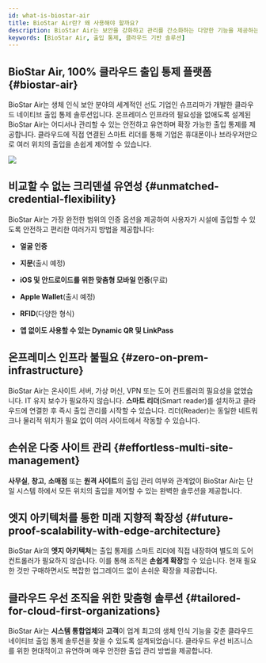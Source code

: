 ```yaml
---
id: what-is-biostar-air
title: BioStar Air란? 왜 사용해야 할까요?
description: BioStar Air는 보안을 강화하고 관리를 간소화하는 다양한 기능을 제공하는 클라우드 기반 출입 통제 솔루션입니다.
keywords: [BioStar Air, 출입 통제, 클라우드 기반 솔루션]
---
```


## BioStar Air, 100% 클라우드 출입 통제 플랫폼 {#biostar-air}

BioStar Air는 생체 인식 보안 분야의 세계적인 선도 기업인 슈프리마가 개발한 클라우드 네이티브 출입 통제 솔루션입니다. 온프레미스 인프라의 필요성을 없애도록 설계된 BioStar Air는 어디서나 관리할 수 있는 안전하고 유연하며 확장 가능한 출입 통제를 제공합니다. 클라우드에 직접 연결된 스마트 리더를 통해 기업은 휴대폰이나 브라우저만으로 여러 위치의 출입을 손쉽게 제어할 수 있습니다.

<Image src='/img/air/air-main-cover-image.png' alone />


## 비교할 수 없는 크리덴셜 유연성 {#unmatched-credential-flexibility}

BioStar Air는 가장 완전한 범위의 인증 옵션을 제공하여 사용자가 시설에 출입할 수 있도록 안전하고 편리한 여러가지 방법을 제공합니다:

* **얼굴 인증**

* **지문**(출시 예정)

* **iOS 및 안드로이드를 위한 맞춤형 모바일 인증**(무료)

* **Apple Wallet**(출시 예정)

* **RFID**(다양한 형식)

* **앱 없이도 사용할 수 있는 Dynamic QR 및 LinkPass**


## 온프레미스 인프라 불필요 {#zero-on-prem-infrastructure}

BioStar Air는 온사이트 서버, 가상 머신, VPN 또는 도어 컨트롤러의 필요성을 없앴습니다. IT 유지 보수가 필요하지 않습니다. **스마트 리더**(Smart reader)를 설치하고 클라우드에 연결한 후 즉시 출입 관리를 시작할 수 있습니다. 리더(Reader)는 동일한 네트워크나 물리적 위치가 필요 없이 여러 사이트에서 작동할 수 있습니다.


## 손쉬운 다중 사이트 관리 {#effortless-multi-site-management}

**사무실**, **창고**, **소매점** 또는 **원격 사이트**의 출입 관리 여부와 관계없이 BioStar Air는 단일 시스템 하에서 모든 위치의 출입을 제어할 수 있는 완벽한 솔루션을 제공합니다.

## 엣지 아키텍처를 통한 미래 지향적 확장성 {#future-proof-scalability-with-edge-architecture}

BioStar Air의 **엣지 아키텍처**는 출입 통제를 스마트 리더에 직접 내장하여 별도의 도어 컨트롤러가 필요하지 않습니다. 이를 통해 조직은 **손쉽게 확장**할 수 있습니다. 현재 필요한 것만 구매하면서도 복잡한 업그레이드 없이 손쉬운 확장을 제공합니다.


## 클라우드 우선 조직을 위한 맞춤형 솔루션 {#tailored-for-cloud-first-organizations}

BioStar Air는 **시스템 통합업체**와 **고객**이 업계 최고의 생체 인식 기능을 갖춘 클라우드 네이티브 출입 통제 솔루션을 찾을 수 있도록 설계되었습니다. 클라우드 우선 비즈니스를 위한 현대적이고 유연하며 매우 안전한 출입 관리 방법을 제공합니다.